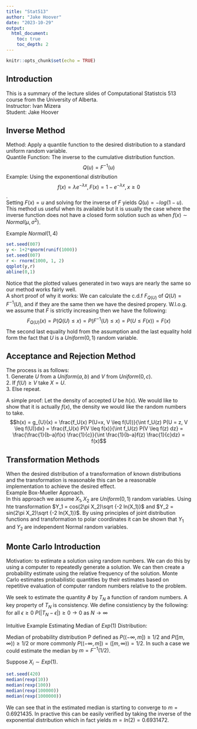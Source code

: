 ```yaml
---
title: "Stat513"
author: "Jake Hoover"
date: "2023-10-29"
output:
  html_document:
    toc: true
    toc_depth: 2
---
```


```r
knitr::opts_chunk$set(echo = TRUE)
```

## Introduction 

This is a summary of the lecture slides of Computational Statistcis 513 course from the University of Alberta.  
Instructor: Ivan Mizera  
Student: Jake Hoover  

## Inverse Method 

Method: Apply a quantile function to the desired distribution to a standard uniform random variable.  
Quantile Function: The inverse to the cumulative distribution function.  
$$Q(u) = F^{-1}(u)$$
Example: Using the exponentional distribution $$ f(x) = \lambda e^{- \lambda x}, F(x) = 1 - e^{-\lambda x}, x\geq 0 $$.  
Setting $F(x) = u$ and solving for the inverse of $F$ yields $Q(u) = - log(1-u)$.  
This method us useful when its available but it is usually the case where the inverse function does not have a closed form solution such as when $f(x) \sim Normal(\mu,\sigma^2)$.  

Example $Normal(1,4)$
```r
set.seed(007)
y <- 1+2*qnorm(runif(1000))
set.seed(007)
r <- rnorm(1000, 1, 2)
qqplot(y,r)
abline(0,1)
```
Notice that the plotted values generated in two ways are nearly the same so our method works fairly well.  
A short proof of why it works: We can calculate the c.d.f $F_{Q(U)}$ of $Q(U) = F^{-1}(U)$, and if they are the same then we have the desired propery. W.l.o.g. we assume that $F$ is strictly increasing then we have the following:  
$$F_{Q(U)}(x) = P(Q(U) \leq x) = P(F^{-1}(U) \leq x) = P(U \leq F(x)) = F(x)$$
The second last equality hold from the assumption and the last equality hold form the fact that $U$ is a $Uniform(0,1)$ random variable. 

## Acceptance and Rejection Method 
The process is as follows:  
1. Generate $U$ from a $Uniform(a,b)$ and $V$ from $Uniform(0,c)$.  
2. If $f(U) \geq V$ take $X=U$.  
3. Else repeat.  

A simple proof: Let the density of accepted $U$ be $h(x)$. We would like to show that it is actually $f(x)$, the density we would like the random numbers to take.  
$$h(x) = g_{U}(x) = \frac{f_U(x) P(U=x, V \leq f(U))}{\int f_U(z) P(U = z, V \leq f(U))dx} = \frac{f_U(x) P(V \leq f(x)}{\int f_U(z) P(V \leq f(z) dz} = \frac{\frac{1}{b-a}f(x) \frac{1}{c}}{\int \frac{1}{b-a}f(z) \frac{1}{c}dz} = f(x)$$

## Transformation Methods 
When the desired distribution of a transformation of known distributions and the transformation is reasonable this can be a reasonable implementation to achieve the desired effect.  
Example Box-Mueller Approach.  
In this approach we assume $X_1, X_2$ are $Uniform(0,1)$ random variables. Using hte transformation $Y_1 = cos(2\pi X_2)\sqrt {-2 ln(X_1)}$ and $Y_2 = sin(2\pi X_2)\sqrt {-2 ln(X_1)}$. By using principles of joint distribution functions and transformation to polar coordinates it can be shown that $Y_1$ and $Y_2$ are independent Normal random variables.  

## Monte Carlo Introduction 
Motivation: to estimate a solution using random numbers. We can do this by using a computer to repeatedly generate a solution. We can then create a probability estimate using the relative frequency of the solution. Monte Carlo estimates probabilistic quantities by their estimates based on repetitive evaluation of computer random numbers relative to the problem.  

We seek to estimate the quantity $\vartheta$ by $T_N$ a function of random numbers. A key property of $T_N$ is consistency. We define consistiency by the following: for all $\epsilon \geq 0$ $P(|T_N - \epsilon |) \geq 0 \rightarrow 0$ as $N \rightarrow \infty$

Intuitive Example Estimating Median of $Exp(1)$ Distribution:  

Median of probability distribution P defined as $P((-\infty,m]) \geq 1/2$ and $P([m,\infty)) \geq 1/2$ or more commonly $P((-\infty,m]) = ([m,\infty)) = 1/2$.  In such a case we could estimate the median by $m = F^{-1}(1/2)$.  

Suppose $X_i \sim Exp(1)$. 

```r
set.seed(420)
median(rexp(10))
median(rexp(100))
median(rexp(100000))
median(rexp(1000000))
```
We can see that in the estimated median is starting to converge to $m=0.6921435$. In practive this can be easily verified by taking the inverse of the exponential distribution which in fact yields $m = ln(2) = 0.6931472$.  
























